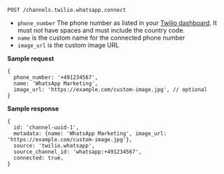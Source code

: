 ```
POST /channels.twilio.whatsapp.connect
```

- `phone_number` The phone number as listed in your [Twilio
  dashboard](https://www.twilio.com/console/phone-numbers/).
  It must _not_ have spaces and must include the country
  code.
- `name` is the custom name for the connected phone number
- `image_url` is the custom image URL

**Sample request**

```json5
{
  phone_number: '+491234567',
  name: 'WhatsApp Marketing',
  image_url: 'https://example.com/custom-image.jpg', // optional
}
```

**Sample response**

```json5
{
  id: 'channel-uuid-1',
  metadata: {name: 'WhatsApp Marketing', image_url: 'https://example.com/custom-image.jpg'},
  source: 'twilio.whatsapp',
  source_channel_id: 'whatsapp:+491234567',
  connected: true,
}
```
